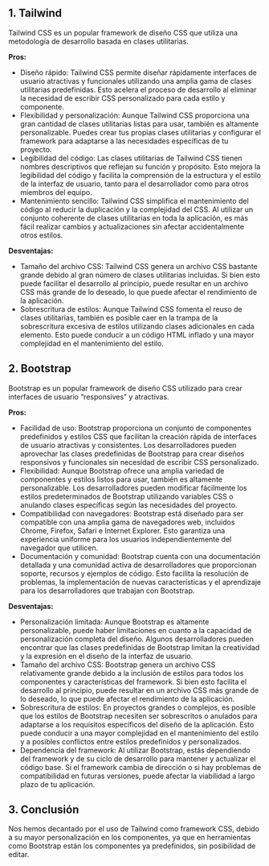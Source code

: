 ## 1. Tailwind
Tailwind CSS es un popular framework de diseño CSS que utiliza una metodología de desarrollo basada en clases utilitarias.

__Pros:__

- Diseño rápido: Tailwind CSS permite diseñar rápidamente interfaces de usuario atractivas y funcionales utilizando una amplia gama de clases utilitarias predefinidas. Esto acelera el proceso de desarrollo al eliminar la necesidad de escribir CSS personalizado para cada estilo y componente.
- Flexibilidad y personalización: Aunque Tailwind CSS proporciona una gran cantidad de clases utilitarias listas para usar, también es altamente personalizable. Puedes crear tus propias clases utilitarias y configurar el framework para adaptarse a las necesidades específicas de tu proyecto.
- Legibilidad del código: Las clases utilitarias de Tailwind CSS tienen nombres descriptivos que reflejan su función y propósito. Esto mejora la legibilidad del código y facilita la comprensión de la estructura y el estilo de la interfaz de usuario, tanto para el desarrollador como para otros miembros del equipo.
- Mantenimiento sencillo: Tailwind CSS simplifica el mantenimiento del código al reducir la duplicación y la complejidad del CSS. Al utilizar un conjunto coherente de clases utilitarias en toda la aplicación, es más fácil realizar cambios y actualizaciones sin afectar accidentalmente otros estilos.

__Desventajas:__

- Tamaño del archivo CSS: Tailwind CSS genera un archivo CSS bastante grande debido al gran número de clases utilitarias incluidas. Si bien esto puede facilitar el desarrollo al principio, puede resultar en un archivo CSS más grande de lo deseado, lo que puede afectar el rendimiento de la aplicación.
- Sobrescritura de estilos: Aunque Tailwind CSS fomenta el reuso de clases utilitarias, también es posible caer en la trampa de la sobrescritura excesiva de estilos utilizando clases adicionales en cada elemento. Esto puede conducir a un código HTML inflado y una mayor complejidad en el mantenimiento del estilo.

## 2. Bootstrap
Bootstrap es un popular framework de diseño CSS utilizado para crear interfaces de usuario “responsives” y atractivas.

__Pros:__

- Facilidad de uso: Bootstrap proporciona un conjunto de componentes predefinidos y estilos CSS que facilitan la creación rápida de interfaces de usuario atractivas y consistentes. Los desarrolladores pueden aprovechar las clases predefinidas de Bootstrap para crear diseños responsivos y funcionales sin necesidad de escribir CSS personalizado.
- Flexibilidad: Aunque Bootstrap ofrece una amplia variedad de componentes y estilos listos para usar, también es altamente personalizable. Los desarrolladores pueden modificar fácilmente los estilos predeterminados de Bootstrap utilizando variables CSS o anulando clases específicas según las necesidades del proyecto.
- Compatibilidad con navegadores: Bootstrap está diseñado para ser compatible con una amplia gama de navegadores web, incluidos Chrome, Firefox, Safari e Internet Explorer. Esto garantiza una experiencia uniforme para los usuarios independientemente del navegador que utilicen.
- Documentación y comunidad: Bootstrap cuenta con una documentación detallada y una comunidad activa de desarrolladores que proporcionan soporte, recursos y ejemplos de código. Esto facilita la resolución de problemas, la implementación de nuevas características y el aprendizaje para los desarrolladores que trabajan con Bootstrap.

__Desventajas:__

- Personalización limitada: Aunque Bootstrap es altamente personalizable, puede haber limitaciones en cuanto a la capacidad de personalización completa del diseño. Algunos desarrolladores pueden encontrar que las clases predefinidas de Bootstrap limitan la creatividad y la expresión en el diseño de la interfaz de usuario.
- Tamaño del archivo CSS: Bootstrap genera un archivo CSS relativamente grande debido a la inclusión de estilos para todos los componentes y características del framework. Si bien esto facilita el desarrollo al principio, puede resultar en un archivo CSS más grande de lo deseado, lo que puede afectar el rendimiento de la aplicación.
- Sobrescritura de estilos: En proyectos grandes o complejos, es posible que los estilos de Bootstrap necesiten ser sobrescritos o anulados para adaptarse a los requisitos específicos del diseño de la aplicación. Esto puede conducir a una mayor complejidad en el mantenimiento del estilo y a posibles conflictos entre estilos predefinidos y personalizados.
- Dependencia del framework: Al utilizar Bootstrap, estás dependiendo del framework y de su ciclo de desarrollo para mantener y actualizar el código base. Si el framework cambia de dirección o si hay problemas de compatibilidad en futuras versiones, puede afectar la viabilidad a largo plazo de tu aplicación.

## 3. Conclusión
Nos hemos decantado por el uso de Tailwind como framework CSS, debido a su mayor personalización en los componentes, ya que en herramientas como Bootstrap están los componentes ya predefinidos, sin posibilidad de editar.
